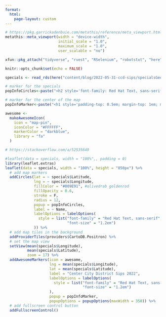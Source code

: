 ```yaml
---
format: 
  html:
    page-layout: custom
---
```


```r
# https://pkg.garrickadenbuie.com/metathis/reference/meta_viewport.html
metathis::meta_viewport(width = "device-width",
                        initial_scale = "1.0",
                        maximum_scale = "1.0",
                        user_scalable = "no")
```

```r
xfun::pkg_attach("tidyverse", "rvest", "RSelenium", "robotstxt", "here", "ggmap", "leaflet")

knitr::opts_chunk$set(echo = FALSE)
```

```r
specials <- read_rds(here("content/blog/2022-05-31-ccd-sips/specialsGeocoded.Rds"))

```

```r
# marker for the specials
popInfoCircles<-paste("<h2 style='font-family: Red Hat Text, sans-serif; font-size: 1.6em; color:#43464C;'>", "<a style='color: #00857A;' href=", specials$Specials, ">", specials$Name, "</a></h2>", "<p style='font-family: Red Hat Text, sans-serif; font-weight: normal; font-size: 1.5em; color:#9197A6;'>", specials$Address, "</p>")

# marker for the center of the map
popInfoMarker<-paste("<h1 style='padding-top: 0.5em; margin-top: 1em; margin-bottom: 0.5em; font-family: Red Hat Text, sans-serif; font-size: 1.8em; color:#43464C;'>", "<a style='color: #00857A;' href='https://centercityphila.org/explore-center-city/ccdsips'>", "Center City District Sips 2022", "</a></h1><p style='color:#9197A6; font-family: Red Hat Text, sans-serif; font-size: 1.5em; padding-bottom: 1em;'>", "Philadelphia, PA", "</p>")

awesome <-
  makeAwesomeIcon(
    icon = "map-pin",
    iconColor = "#FFFFFF",
    markerColor = "darkblue",
    library = "fa"
  )
```

```r

# https://stackoverflow.com/a/52535649

#leaflet(data = specials, width = "100%",, padding = 0) 
library(leaflet.extras)
leaflet(data = specials, width = "100%", height = "850px") %>%
  # add map markers
  addCircles(lat = ~ specials$Latitude, 
             lng = ~ specials$Longitude, 
             fillColor = "#009E91", #olivedrab goldenrod
             fillOpacity = 0.6, 
             stroke = F,
             radius = 12, 
             popup = popInfoCircles,
             label = ~ Name,
             labelOptions = labelOptions(
               style = list("font-family" = "Red Hat Text, sans-serif",
                            "font-size" = "1.2em")
             )) %>%
  # add map tiles in the background
  addProviderTiles(providers$CartoDB.Positron) %>%
  # set the map view
  setView(mean(specials$Longitude), 
          mean(specials$Latitude), 
          zoom = 17) %>%
  addAwesomeMarkers(icon = awesome,
                    lng = mean(specials$Longitude), 
                    lat = mean(specials$Latitude), 
                    label = "Center City District Sips 2022",
                    labelOptions = labelOptions(
                      style = list("font-family" = "Red Hat Text, sans-serif",
                                   "font-size" = "1.2em")
                    ),
                    popup = popInfoMarker,
                    popupOptions = popupOptions(maxWidth = 350)) %>% 
  # add fullscreen control button
  addFullscreenControl()
```

